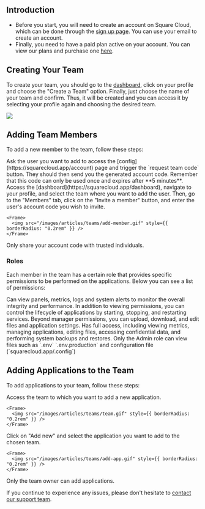 ## Introduction

* Before you start, you will need to create an account on Square Cloud, which can be done through the [sign up page](https://squarecloud.app/signup). You can use your email to create an account.
* Finally, you need to have a paid plan active on your account. You can view our plans and purchase one [here](https://squarecloud.app/pricing).

## Creating Your Team

To create your team, you should go to the [dashboard](https://squarecloud.app/dashboard), click on your profile and choose the "Create a Team" option. Finally, just choose the name of your team and confirm. Thus, it will be created and you can access it by selecting your profile again and choosing the desired team.

<Frame>
  <img src="/images/articles/teams/create-team.png" style={{ borderRadius: "0.2rem" }} />
</Frame>

## Adding Team Members

To add a new member to the team, follow these steps:

<Steps>
  <Step title="First Step" icon="check">
    Ask the user you want to add to access the [config](https://squarecloud.app/account) page and trigger the `request team code` button. They should then send you the generated account code. Remember that this code can only be used once and expires after **5 minutes**.
  </Step>

  <Step title="Second Step" icon="star">
    Access the [dashboard](https://squarecloud.app/dashboard), navigate to your profile, and select the team where you want to add the user. Then, go to the "Members" tab, click on the "Invite a member" button, and enter the user's account code you wish to invite.

    <Frame>
      <img src="/images/articles/teams/add-member.gif" style={{ borderRadius: "0.2rem" }} />
    </Frame>
  </Step>
</Steps>

<Warning>Only share your account code with trusted individuals.</Warning>

### Roles

Each member in the team has a certain role that provides specific permissions to be performed on the applications. Below you can see a list of permissions:

<AccordionGroup>
  <Accordion title="View" icon="eye">
    Can view panels, metrics, logs and system alerts to monitor the overall integrity and performance.
  </Accordion>

  <Accordion title="Manager" icon="user-tie">
    In addition to viewing permissions, you can control the lifecycle of applications by starting, stopping, and restarting services.
  </Accordion>

  <Accordion title="Maintain" icon="wrench">
    Beyond manager permissions, you can upload, download, and edit files and application settings.
  </Accordion>

  <Accordion title="Admin" icon="user-shield">
    Has full access, including viewing metrics, managing applications, editing files, accessing confidential data, and performing system backups and restores.
  </Accordion>
</AccordionGroup>

<Note>
  Only the Admin role can view files such as `.env` `.env.production` and configuration file (`squarecloud.app/.config`)
</Note>

## Adding Applications to the Team

To add applications to your team, follow these steps:

<Steps>
  <Step title="First Step" icon="check">
    Access the team to which you want to add a new application.

    <Frame>
      <img src="/images/articles/teams/team.gif" style={{ borderRadius: "0.2rem" }} />
    </Frame>
  </Step>

  <Step title="Second Step" icon="star">
    Click on "Add new" and select the application you want to add to the chosen team.

    <Frame>
      <img src="/images/articles/teams/add-app.gif" style={{ borderRadius: "0.2rem" }} />
    </Frame>
  </Step>
</Steps>

<Warning>Only the team owner can add applications.</Warning>

If you continue to experience any issues, please don't hesitate to [contact our support team](/company/support).
